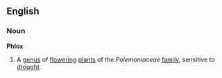 ==English==
===Noun===
'''Phlox'''
{{wikipedia}}
# A [[genus]] of [[flower]]ing [[plant]]s of the ''Polemoniaceae'' [[family]], sensitive to [[drought]].